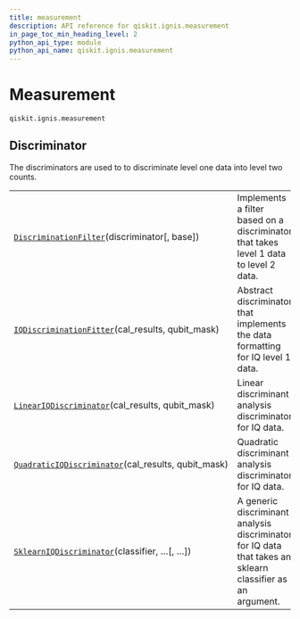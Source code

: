 ```yaml
---
title: measurement
description: API reference for qiskit.ignis.measurement
in_page_toc_min_heading_level: 2
python_api_type: module
python_api_name: qiskit.ignis.measurement
---
```


<span id="module-qiskit.ignis.measurement" />

<span id="qiskit-ignis-measurement" />

# Measurement

`qiskit.ignis.measurement`

## Discriminator

The discriminators are used to to discriminate level one data into level two counts.

|                                                                                                                                                                |                                                                                                            |
| -------------------------------------------------------------------------------------------------------------------------------------------------------------- | ---------------------------------------------------------------------------------------------------------- |
| [`DiscriminationFilter`](qiskit.ignis.measurement.DiscriminationFilter "qiskit.ignis.measurement.DiscriminationFilter")(discriminator\[, base])                | Implements a filter based on a discriminator that takes level 1 data to level 2 data.                      |
| [`IQDiscriminationFitter`](qiskit.ignis.measurement.IQDiscriminationFitter "qiskit.ignis.measurement.IQDiscriminationFitter")(cal\_results, qubit\_mask)       | Abstract discriminator that implements the data formatting for IQ level 1 data.                            |
| [`LinearIQDiscriminator`](qiskit.ignis.measurement.LinearIQDiscriminator "qiskit.ignis.measurement.LinearIQDiscriminator")(cal\_results, qubit\_mask)          | Linear discriminant analysis discriminator for IQ data.                                                    |
| [`QuadraticIQDiscriminator`](qiskit.ignis.measurement.QuadraticIQDiscriminator "qiskit.ignis.measurement.QuadraticIQDiscriminator")(cal\_results, qubit\_mask) | Quadratic discriminant analysis discriminator for IQ data.                                                 |
| [`SklearnIQDiscriminator`](qiskit.ignis.measurement.SklearnIQDiscriminator "qiskit.ignis.measurement.SklearnIQDiscriminator")(classifier, …\[, …])             | A generic discriminant analysis discriminator for IQ data that takes an sklearn classifier as an argument. |

